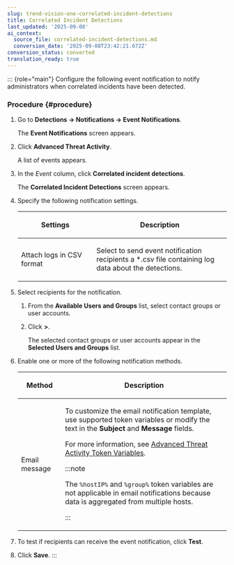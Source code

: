 ```yaml
---
slug: trend-vision-one-correlated-incident-detections
title: Correlated Incident Detections
last_updated: '2025-09-08'
ai_context:
  source_file: correlated-incident-detections.md
  conversion_date: '2025-09-08T23:42:21.672Z'
conversion_status: converted
translation_ready: true
---
```


::: {role="main"}
Configure the following event notification to notify administrators when correlated incidents have been detected.

### Procedure {#procedure}

1.  Go to **Detections → Notifications → Event Notifications**.

    The **Event Notifications** screen appears.

2.  Click **Advanced Threat Activity**.

    A list of events appears.

3.  In the *Event* column, click **Correlated incident detections**.

    The **Correlated Incident Detections** screen appears.

4.  Specify the following notification settings.

    <table>
    <colgroup>
    <col style="width: 36%" />
    <col style="width: 64%" />
    </colgroup>
    <thead>
    <tr>
    <th><p>Settings</p></th>
    <th><p>Description</p></th>
    </tr>
    </thead>
    <tbody>
    <tr>
    <td><p>Attach logs in CSV format</p></td>
    <td><p>Select to send event notification recipients a *.csv file containing log data about the detections.</p></td>
    </tr>
    </tbody>
    </table>

5.  Select recipients for the notification.

    1.  From the **Available Users and Groups** list, select contact groups or user accounts.

    2.  Click **\>**.

        The selected contact groups or user accounts appear in the **Selected Users and Groups** list.

6.  Enable one or more of the following notification methods.

    <table>
    <colgroup>
    <col style="width: 21%" />
    <col style="width: 79%" />
    </colgroup>
    <thead>
    <tr>
    <th><p>Method</p></th>
    <th><p>Description</p></th>
    </tr>
    </thead>
    <tbody>
    <tr>
    <td><p>Email message</p></td>
    <td><p>To customize the email notification template, use supported token variables or modify the text in the <strong>Subject</strong> and <strong>Message</strong> fields.</p>
    <p>For more information, see <a href="trend-vision-one-advthreat-activity-token-vars">Advanced Threat Activity Token Variables</a>.</p>
    

    :::note
    
    <p>The <code>%hostIP%</code> and <code>%group%</code> token variables are not applicable in email notifications because data is aggregated from multiple hosts.</p>
    

    :::

    </td>
    </tr>
    </tbody>
    </table>

7.  To test if recipients can receive the event notification, click **Test**.

8.  Click **Save**.
:::
